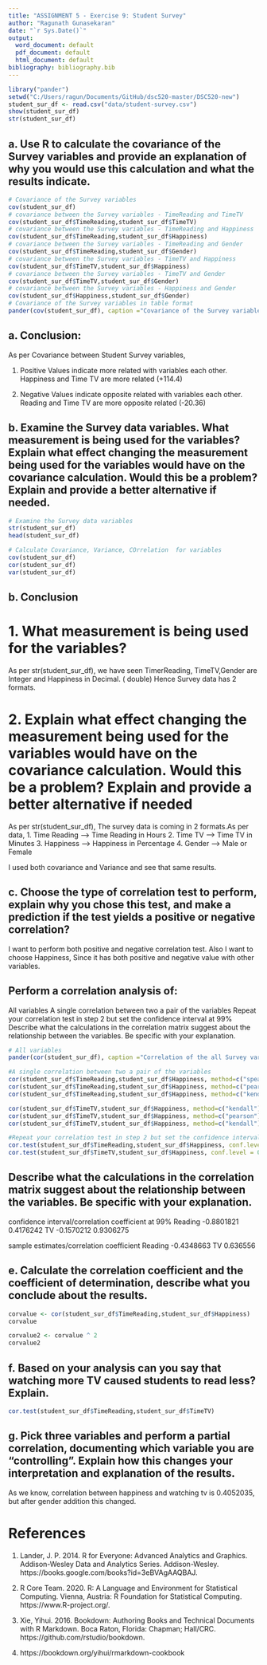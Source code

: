 ```yaml
--- 
title: "ASSIGNMENT 5 - Exercise 9: Student Survey"
author: "Ragunath Gunasekaran"
date: "`r Sys.Date()`"
output:
  word_document: default
  pdf_document: default
  html_document: default
bibliography: bibliography.bib
---
```



```r
library("pander")
setwd("C:/Users/ragun/Documents/GitHub/dsc520-master/DSC520-new")
student_sur_df <- read.csv("data/student-survey.csv")
show(student_sur_df)
str(student_sur_df)

```

## a. Use R to calculate the covariance of the Survey variables and provide an explanation of why you would use this calculation and what the results indicate.

```r
# Covariance of the Survey variables
cov(student_sur_df)
# covariance between the Survey variables - TimeReading and TimeTV
cov(student_sur_df$TimeReading,student_sur_df$TimeTV)
# covariance between the Survey variables - TimeReading and Happiness
cov(student_sur_df$TimeReading,student_sur_df$Happiness)
# covariance between the Survey variables - TimeReading and Gender
cov(student_sur_df$TimeReading,student_sur_df$Gender)
# covariance between the Survey variables - TimeTV and Happiness
cov(student_sur_df$TimeTV,student_sur_df$Happiness)
# covariance between the Survey variables - TimeTV and Gender
cov(student_sur_df$TimeTV,student_sur_df$Gender)
# covariance between the Survey variables - Happiness and Gender
cov(student_sur_df$Happiness,student_sur_df$Gender)
# Covariance of the Survey variables in table format
pander(cov(student_sur_df), caption ="Covariance of the Survey variables")
```


## a. Conclusion:
As per Covariance between Student Survey variables, 

1. Positive Values indicate more related with variables each other. Happiness and Time TV are more related (+114.4)

2. Negative Values indicate opposite related with variables each other. Reading and Time TV are more opposite related (-20.36)


## b. Examine the Survey data variables. What measurement is being used for the variables? Explain what effect changing the measurement being used for the variables would have on the covariance calculation. Would this be a problem? Explain and provide a better alternative if needed.

```r
# Examine the Survey data variables
str(student_sur_df)
head(student_sur_df)

# Calculate Covariance, Variance, COrrelation  for variables
cov(student_sur_df)
cor(student_sur_df)
var(student_sur_df)
```
## b. Conclusion

# 1. What measurement is being used for the variables? 

  As per str(student_sur_df), we have seen TimerReading, TimeTV,Gender are Integer and Happiness in Decimal. ( double)
  Hence Survey data has 2 formats.

# 2. Explain what effect changing the measurement being used for the variables would have on the covariance calculation. Would this be a problem? Explain and provide a better alternative if needed

As per str(student_sur_df), The survey data is coming in 2 formats.As per data, 
   1. Time Reading  --> Time Reading in Hours
   2. Time TV       --> Time TV in Minutes
   3. Happiness     --> Happiness in Percentage
   4. Gender        --> Male or Female

I used both covariance and Variance and see that same results. 


## c.  Choose the type of correlation test to perform, explain why you chose this test, and make a prediction if the test yields a positive or negative correlation?

I want to perform both positive and negative correlation test. Also I want to choose Happiness, Since it has both positive and negative value with other variables. 

## Perform a correlation analysis of:
All variables
A single correlation between two a pair of the variables
Repeat your correlation test in step 2 but set the confidence interval at 99%
Describe what the calculations in the correlation matrix suggest about the relationship between the variables. Be specific with your explanation.

```r
# All variables
pander(cor(student_sur_df), caption ="Correlation of the all Survey variables")

#A single correlation between two a pair of the variables
cor(student_sur_df$TimeReading,student_sur_df$Happiness, method=c("spearman"))
cor(student_sur_df$TimeReading,student_sur_df$Happiness, method=c("pearson"))
cor(student_sur_df$TimeReading,student_sur_df$Happiness, method=c("kendall"))

cor(student_sur_df$TimeTV,student_sur_df$Happiness, method=c("kendall"))
cor(student_sur_df$TimeTV,student_sur_df$Happiness, method=c("pearson"))
cor(student_sur_df$TimeTV,student_sur_df$Happiness, method=c("kendall"))

#Repeat your correlation test in step 2 but set the confidence interval at 99%
cor.test(student_sur_df$TimeReading,student_sur_df$Happiness, conf.level = 0.99)
cor.test(student_sur_df$TimeTV,student_sur_df$Happiness, conf.level = 0.99)

```
## Describe what the calculations in the correlation matrix suggest about the relationship between the variables. Be specific with your explanation.

confidence interval/correlation coefficient at 99% 
Reading -0.8801821 0.4176242 TV -0.1570212 0.9306275 

sample estimates/correlation coefficient 
Reading -0.4348663 
TV 0.636556


## e.  Calculate the correlation coefficient and the coefficient of determination, describe what you conclude about the results.

```r
corvalue <- cor(student_sur_df$TimeReading,student_sur_df$Happiness)
corvalue

corvalue2 <- corvalue ^ 2
corvalue2
```


## f. Based on your analysis can you say that watching more TV caused students to read less? Explain.

```r
cor.test(student_sur_df$TimeReading,student_sur_df$TimeTV)
```

## g.  Pick three variables and perform a partial correlation, documenting which variable you are “controlling”. Explain how this changes your interpretation and explanation of the results.

As we know, correlation between happiness and watching tv is 0.4052035, but after gender addition this changed.



# References

1.  Lander, J. P. 2014. R for Everyone: Advanced Analytics and Graphics. Addison-Wesley Data and Analytics Series. Addison-Wesley. https://books.google.com/books?id=3eBVAgAAQBAJ.

2.  R Core Team. 2020. R: A Language and Environment for Statistical Computing. Vienna, Austria: R Foundation for Statistical Computing. https://www.R-project.org/.

3.  Xie, Yihui. 2016. Bookdown: Authoring Books and Technical Documents with R Markdown. Boca Raton, Florida: Chapman; Hall/CRC. https://github.com/rstudio/bookdown.

4.  https://bookdown.org/yihui/rmarkdown-cookbook

